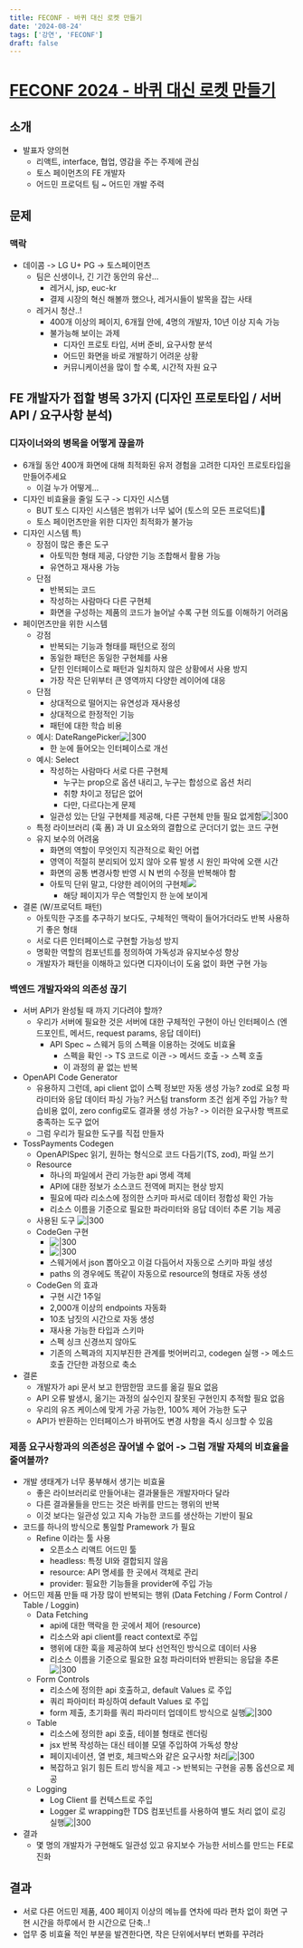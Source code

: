 ```yaml
---
title: FECONF - 바퀴 대신 로켓 만들기
date: '2024-08-24'
tags: ['강연', 'FECONF']
draft: false
---
```


# [FECONF 2024 - 바퀴 대신 로켓 만들기](https://youtu.be/UReEqujXwqU?t=2858)

## 소개

- 발표자 양의현
  - 리액트, interface, 협업, 영감을 주는 주제에 관심
  - 토스 페이먼츠의 FE 개발자
  - 어드민 프로덕트 팀 ~ 어드민 개발 주력

## 문제

### 맥락

- 데이콤 -> LG U+ PG -> 토스페이먼츠
  - 팀은 신생이나, 긴 기간 동안의 유산...
    - 레거시, jsp, euc-kr
    - 결제 시장의 혁신 해볼까 했으나, 레거시들이 발목을 잡는 사태
  - 레거시 청산..!
    - 400개 이상의 페이지, 6개월 안에, 4명의 개발자, 10년 이상 지속 가능
    - 불가능해 보이는 과제
      - 디자인 프로토 타입, 서버 준비, 요구사항 분석
      - 어드민 화면을 바로 개발하기 어려운 상황
      - 커뮤니케이션을 많이 할 수록, 시간적 자원 요구

## FE 개발자가 접할 병목 3가지 (디자인 프로토타입 / 서버 API / 요구사항 분석)

### 디자이너와의 병목을 어떻게 끊을까

- 6개월 동안 400개 화면에 대해 최적화된 유저 경험을 고려한 디자인 프로토타입을 만들어주세요
  - 이걸 누가 어떻게...
- 디자인 비효율을 줄일 도구 -> 디자인 시스템
  - BUT 토스 디자인 시스템은 범위가 너무 넓어 (토스의 모든 프로덕트)
  - 토스 페이먼츠만을 위한 디자인 최적화가 불가능
- 디자인 시스템 특)
  - 장점이 많은 좋은 도구
    - 아토믹한 형태 제공, 다양한 기능 조합해서 활용 가능
    - 유연하고 재사용 가능
  - 단점
    - 반복되는 코드
    - 작성하는 사람마다 다른 구현체
    - 화면을 구성하는 제품의 코드가 늘어날 수록 구현 의도를 이해하기 어려움
- 페이먼츠만을 위한 시스템
  - 강점
    - 반복되는 기능과 형태를 패턴으로 정의
    - 동일한 패턴은 동일한 구현체를 사용
    - 닫힌 인터페이스로 패턴과 일치하지 않은 상황에서 사용 방지
    - 가장 작은 단위부터 큰 영역까지 다양한 레이어에 대응
  - 단점
    - 상대적으로 떨어지는 유연성과 재사용성
    - 상대적으로 한정적인 기능
    - 패턴에 대한 학습 비용
  - 예시: DateRangePicker![|300](https://i.imgur.com/IGQ5H3x.png)
    - 한 눈에 들어오는 인터페이스로 개선
  - 예시: Select
    - 작성하는 사람마다 서로 다른 구현체
      - 누구는 prop으로 옵션 내리고, 누구는 합성으로 옵션 처리
      - 취향 차이고 정답은 없어
      - 다만, 다르다는게 문제
    - 일관성 있는 단일 구현체를 제공해, 다른 구현체 만들 필요 없게함![|300](https://i.imgur.com/pAmNT6l.png)
  - 특정 라이브러리 (훅 폼) 과 UI 요소와의 결합으로 군더더기 없는 코드 구현
  - 유지 보수의 어려움
    - 화면의 역할이 무엇인지 직관적으로 확인 어렵
    - 영역이 적절히 분리되어 있지 않아 오류 발생 시 원인 파악에 오랜 시간
    - 화면의 공통 변경사항 반영 시 N 번의 수정을 반복해야 함
    - 아토믹 단위 말고, 다양한 레이어의 구현체![](https://i.imgur.com/3R8HKlN.png)
      - 해당 페이지가 무슨 역할인지 한 눈에 보이게
- 결론 (W/프로덕트 패턴)
  - 아토믹한 구조를 추구하기 보다도, 구체적인 맥락이 들어가더라도 반복 사용하기 좋은 형태
  - 서로 다른 인터페이스로 구현할 가능성 방지
  - 명확한 역할의 컴포넌트를 정의하여 가독성과 유지보수성 향상
  - 개발자가 패턴을 이해하고 있다면 디자이너이 도움 없이 화면 구현 가능

### 백엔드 개발자와의 의존성 끊기

- 서버 API가 완성될 때 까지 기다려야 할까?
  - 우리가 서버에 필요한 것은 서버에 대한 구체적인 구현이 아닌 인터페이스 (엔드포인트, 메서드, request params, 응답 데이터)
    - API Spec ~ 스웨거 등의 스펙을 이용하는 것에도 비효율
      - 스펙을 확인 -> TS 코드로 이관 -> 메서드 호출 -> 스펙 호출
      - 이 과정의 끝 없는 반복
- OpenAPI Code Generator
  - 유용하지 그런데, api client 없이 스펙 정보만 자동 생성 가능? zod로 요청 파라미터와 응답 데이터 파싱 가능? 커스텀 transform 조건 쉽게 주입 가능? 학습비용 없이, zero config로도 결과물 생성 가능? -> 이러한 요구사항 백프로 충족하는 도구 없어
  - 그럼 우리가 필요한 도구를 직접 만들자
- TossPayments Codegen
  - OpenAPISpec 읽기, 원하는 형식으로 코드 다듬기(TS, zod), 파일 쓰기
  - Resource
    - 하나의 파일에서 관리 가능한 api 명세 객체
    - API에 대한 정보가 소스코드 전역에 퍼지는 현상 방지
    - 필요에 따라 리소스에 정의한 스키마 파서로 데이터 정합성 확인 가능
    - 리소스 이름을 기준으로 필요한 파라미터와 응답 데이터 추론 기능 제공
  - 사용된 도구 ![|300](https://i.imgur.com/iLYUJQa.png)
  - CodeGen 구현
    - ![|300](https://i.imgur.com/V9MRtv1.png)
    - ![|300](https://i.imgur.com/lyUTJwo.png)
    - 스웨거에서 json 뽑아오고 이걸 다듬어서 자동으로 스키마 파일 생성
    - paths 의 경우에도 똑같이 자동으로 resource의 형태로 자동 생성
  - CodeGen 의 효과
    - 구현 시간 1주일
    - 2,000개 이상의 endpoints 자동화
    - 10초 남짓의 시간으로 자동 생성
    - 재사용 가능한 타입과 스키마
    - 스펙 싱크 신경쓰지 않아도
    - 기존의 스펙과의 지지부진한 관계를 벗어버리고, codegen 실행 -> 메소드 호출 간단한 과정으로 축소
- 결론
  - 개발자가 api 문서 보고 한땀한땀 코드를 옮길 필요 없음
  - API 오류 발생시, 옮기는 과정의 실수인지 잘못된 구현인지 추적할 필요 없음
  - 우리의 유즈 케이스에 맞게 가공 가능한, 100% 제어 가능한 도구
  - API가 반환하는 인터페이스가 바뀌어도 변경 사항을 즉시 싱크할 수 있음

### 제품 요구사항과의 의존성은 끊어낼 수 없어 -> 그럼 개발 자체의 비효율을 줄여볼까?

- 개발 생태계가 너무 풍부해서 생기는 비효율
  - 좋은 라이브러리로 만들어내는 결과물들은 개발자마다 달라
  - 다른 결과물들을 만드는 것은 바퀴를 만드는 행위의 반복
  - 이것 보다는 일관성 있고 지속 가능한 코드를 생산하는 기반이 필요
- 코드를 하나의 방식으로 통일할 Pramework 가 필요
  - Refine 이라는 툴 사용
    - 오픈소스 리액트 어드민 툴
    - headless: 특정 UI와 결합되지 않음
    - resource: API 명세를 한 곳에서 객체로 관리
    - provider: 필요한 기능들을 provider에 주입 가능
- 어드민 제품 만들 때 가장 많이 반복되는 행위 (Data Fetching / Form Control / Table / Loggin)
  - Data Fetching
    - api에 대한 맥락을 한 곳에서 제어 (resource)
    - 리소스와 api client를 react context로 주입
    - 행위에 대한 훅을 제공하여 보다 선언적인 방식으로 데이터 사용
    - 리소스 이름을 기준으로 필요한 요청 파라미터와 반환되는 응답을 추론![|300](https://i.imgur.com/eSuZaFU.png)
  - Form Controls
    - 리소스에 정의한 api 호출하고, default Values 로 주입
    - 쿼리 파아미터 파싱하여 default Values 로 주입
    - form 제출, 초기화를 쿼리 파라미터 업데이트 방식으로 실행![|300](https://i.imgur.com/Wf9YB0T.png)
  - Table
    - 리소스에 정의한 api 호출, 테이블 형태로 렌더링
    - jsx 반복 작성하는 대신 테이블 모델 주입하여 가독성 향상
    - 페이지네이션, 열 번호, 체크박스와 같은 요구사항 처리![|300](https://i.imgur.com/fkUzdX3.png)
    - 복잡하고 읽기 힘든 트리 방식을 제고 -> 반복되는 구현을 공통 옵션으로 제공
  - Logging
    - Log Client 를 컨텍스트로 주입
    - Logger 로 wrapping한 TDS 컴포넌트를 사용하여 별도 처리 없이 로깅 실행![|300](https://i.imgur.com/uwTtaOI.png)
- 결과
  - 몇 명의 개발자가 구현해도 일관성 있고 유지보수 가능한 서비스를 만드는 FE로 진화

## 결과

- 서로 다른 어드민 제품, 400 페이지 이상의 메뉴를 연차에 따라 편차 없이 화면 구현 시간을 하루에서 한 시간으로 단축..!
- 업무 중 비효율 적인 부분을 발견한다면, 작은 단위에서부터 변화를 꾸려라
